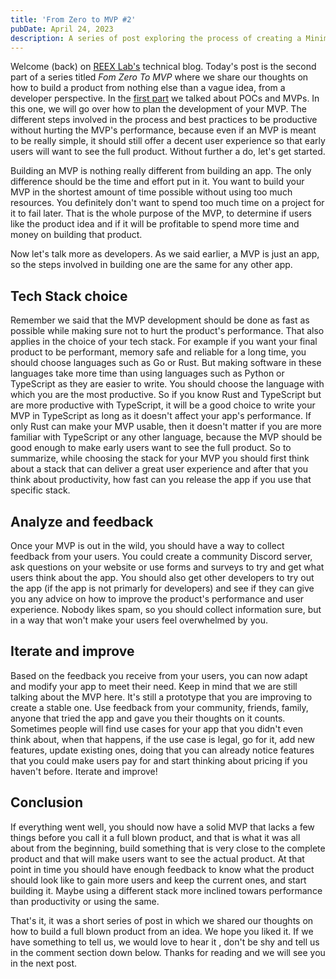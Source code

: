 ```yaml
---
title: 'From Zero to MVP #2'
pubDate: April 24, 2023
description: A series of post exploring the process of creating a Minimum Viable Product from scratch
---
```


Welcome (back) on [REEX Lab's](https://reexlabs.com) technical blog. Today's post is the second part of a series titled
*Fom Zero To MVP* where we share our thoughts on how to build a product from nothing else than a vague idea, from a developer perspective.
In the <a href="/posts/from-zero-to-mvp" target="_blank">first part</a> we talked about POCs and MVPs. In this one, we will go over
how to plan the development of your MVP. The different steps involved in the process and best practices to be productive without hurting
the MVP's performance, because even if an MVP is meant to be really simple, it should still offer a decent user experience so that early users
will want to see the full product. Without further a do, let's get started.

Building an MVP is nothing really different from building an app. The only difference should be the time and effort put in  it. You want to build your
MVP in the shortest amount of time possible without using too much resources. You definitely don't want to spend too much time on a project for it to fail later.
That is the whole purpose of the MVP, to determine if users like the product idea and if it will be profitable to spend more time and money on building that product.

Now let's talk more as developers. As we said earlier, a MVP is just an app, so the steps involved in building one are the same for any other app.

## Tech Stack choice
Remember we said that the MVP development should be done as fast as possible while making sure not to hurt the product's performance. That also applies in the choice of 
your tech stack. For example if you want your final product to be performant, memory safe and reliable for a long time, you should choose languages such as Go or Rust. But
making software in these languages take more time than using languages such as Python or TypeScript as they are easier to write. You should choose the language with which you
are the most productive. So if you know Rust and TypeScript but are more productive with TypeScript, it will be a good choice to write your MVP in TypeScript as long as it doesn't
affect your app's performance. If only Rust can make your MVP usable, then it doesn't matter if you are more familiar with TypeScript or any other language, because the MVP should
be good enough to make early users want to see the full product. So to summarize, while choosing the stack for your MVP you should first think about a stack that can deliver a great
user experience and after that you think about productivity, how fast can you release the app if you use that specific stack.

## Analyze and feedback
Once your MVP is out in the wild, you should have a way to collect feedback from your users. You could create a community Discord server, ask questions on your website or use forms and
surveys to try and get what users think about the app. You should also get other developers to try out the app (if the app is not primarly for developers) and see if they can give you
any advice on how to improve the product's performance and user experience. Nobody likes spam, so you should collect information sure, but in a way that won't make your users feel overwhelmed
by you.

## Iterate and improve
Based on the feedback you receive from your users, you can now adapt and modify your app to meet their need. Keep in mind that we are still talking about the MVP here. It's still a prototype
that you are improving to create a stable one. Use feedback from your community, friends, family, anyone that tried the app and gave you their thoughts on it counts. Sometimes people will
find use cases for your app that you didn't even think about, when that happens, if the use case is legal, go for it, add new features, update existing ones, doing that you can already notice
features that you could make users pay for and start thinking about pricing if you haven't before. Iterate and improve!

## Conclusion
If everything went well, you should now have a solid MVP that lacks a few things before you call it a full blown product, and that is what it was all about from the beginning, build something
that is very close to the complete product and that will make users want to see the actual product. At that point in time you should have enough feedback to know what the product should look like
to gain more users and keep the current ones, and start building it. Maybe using a different stack more inclined towars performance than productivity or using the same.

That's it, it was a short series of post in which we shared our thoughts on how to build a full blown product from an idea. We hope you liked it. If we have something to tell us, we would love to hear it
, don't be shy and tell us in the comment section down below. Thanks for reading and we will see you in the next post.
